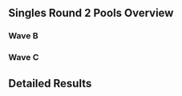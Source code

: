 {{DISPLAYTITLE:SSS Blood For Blood: Singles Round 2 Pools}}{{tabs static
|name1=Overview
|link1=SSS Blood For Blood
|name2=Singles Round 2 Pools
|link2=SSS Blood For Blood/Singles Round 2 Pools
|name3=Singles Bracket
|link3=SSS Blood For Blood/Singles Bracket
|name4=Doubles Bracket
|link4=SSS Blood For Blood/Doubles Bracket
|This=2
}}
==Singles Round 2 Pools Overview==
===Wave B===
{{Box|start|padding=2em}}
{{HiddenSort|===B1===}}
{{GroupTableStart |[[SSS_Blood_For_Blood/Singles_Round_2_Pools/B1|Bracket B1]]|width=300px}}
{{GroupTableSlot|The Moon|flag=us|win_m=3|lose_m=0|place=2|bg=up|go={{advance|SSS_Blood_For_Blood/Singles_Bracket}}}}
{{GroupTableSlot|Lucky|flag=us|win_m=3|lose_m=1|place=3|bg=stay|go={{advance|SSS_Blood_For_Blood/Singles_Bracket}}}}
{{GroupTableSlot|Coolkid|flag=us|win_m=2|lose_m=1|place=3|bg=stay|go={{advance|SSS_Blood_For_Blood/Singles_Bracket}}}}
{{GroupTableSlot|EastCoastJeff|flag=us|win_m=2|lose_m=2|place=4|bg=down}}
{{GroupTableSlot|ARMY|flag=us|win_m=4|lose_m=1|place=5|bg=down}}
{{GroupTableSlot|NMW|flag=us|win_m=2|lose_m=2|place=5|bg=down}}
{{GroupTableSlot|Zeldafreak|flag=us|win_m=3|lose_m=1|place=7|bg=down}}
{{GroupTableSlot|silentspectre|flag=us|win_m=1|lose_m=2|place=7|bg=down}}
{{GroupTableSlot|Cesar|flag=us|win_m=2|lose_m=1|place=9|bg=down}}
{{GroupTableSlot|DiplomaticTucan|flag=us|win_m=2|lose_m=1|place=9|bg=down}}
{{GroupTableSlot|Groovy Green Hat|flag=us|win_m=0|lose_m=2|place=9|bg=down}}
{{GroupTableSlot|Shroomed|flag=us|win_m=0|lose_m=2|place=9|bg=down}}
{{GroupTableSlot|Jawanga|flag=us|win_m=1|lose_m=1|place=13|bg=down}}
{{GroupTableSlot|Reno|flag=us|win_m=1|lose_m=1|place=13|bg=down}}
{{GroupTableSlot|gaR|flag=us|win_m=1|lose_m=1|place=13|bg=down}}
{{GroupTableSlot|Slime|flag=us|win_m=1|lose_m=1|place=13|bg=down}}
{{GroupTableSlot|Mikkuz|flag=us|win_m=0|lose_m=1|place=17|bg=down}}
{{GroupTableSlot|Zbert|flag=us|win_m=0|lose_m=1|place=17|bg=down}}
{{GroupTableSlot|Wavebringer|flag=us|win_m=0|lose_m=1|place=17|bg=down}}
{{GroupTableSlot|Churros|flag=us|win_m=0|lose_m=1|place=17|bg=down}}
{{GroupTableSlot|Yasu|flag=mx|win_m=0|lose_m=1|place=17|bg=down}}
{{GroupTableSlot|theunabletable|flag=us|win_m=0|lose_m=1|place=17|bg=down}}
{{GroupTableSlot|Zander|flag=us|win_m=0|lose_m=1|place=17|bg=down}}
{{GroupTableSlot|Yung Dactyl|flag=us|win_m=0|lose_m=1|place=17|bg=down}}
{{GroupTableEnd}}
{{Box|break|padding=2em}}

{{HiddenSort|===B2===}}
{{GroupTableStart |[[SSS_Blood_For_Blood/Singles_Round_2_Pools/B2|Bracket B2]]|width=300px}}
{{GroupTableSlot|Nintendude|flag=us|win_m=3|lose_m=0|place=2|bg=up|go={{advance|SSS_Blood_For_Blood/Singles_Bracket}}}}
{{GroupTableSlot|L|flag=us|win_m=3|lose_m=1|place=3|bg=stay|go={{advance|SSS_Blood_For_Blood/Singles_Bracket}}}}
{{GroupTableSlot|Frootloop|flag=us|win_m=2|lose_m=1|place=3|bg=stay|go={{advance|SSS_Blood_For_Blood/Singles_Bracket}}}}
{{GroupTableSlot|Laudandus|flag=us|win_m=2|lose_m=2|place=4|bg=down}}
{{GroupTableSlot|Dr. Z|flag=us|win_m=4|lose_m=1|place=5|bg=down}}
{{GroupTableSlot|Cactuar|flag=us|win_m=2|lose_m=2|place=5|bg=down}}
{{GroupTableSlot|ycz6|flag=us|win_m=3|lose_m=1|place=7|bg=down}}
{{GroupTableSlot|Neemz|flag=us|win_m=3|lose_m=1|place=7|bg=down}}
{{GroupTableSlot|Rush|flag=us|win_m=2|lose_m=1|place=9|bg=down}}
{{GroupTableSlot|Erik|flag=us|win_m=0|lose_m=2|place=9|bg=down}}
{{GroupTableSlot|icer|flag=us|win_m=0|lose_m=2|place=9|bg=down}}
{{GroupTableSlot|Tafokints|flag=us|win_m=0|lose_m=2|place=9|bg=down}}
{{GroupTableSlot|Tenshii|flag=us|win_m=1|lose_m=1|place=13|bg=down}}
{{GroupTableSlot|Imyt|flag=us|win_m=1|lose_m=1|place=13|bg=down}}
{{GroupTableSlot|BanBan|flag=us|win_m=1|lose_m=1|place=13|bg=down}}
{{GroupTableSlot|343|flag=us|win_m=1|lose_m=1|place=13|bg=down}}
{{GroupTableSlot|Moose|flag=us|win_m=0|lose_m=1|place=17|bg=down}}
{{GroupTableSlot|Hulka|flag=us|win_m=0|lose_m=1|place=17|bg=down}}
{{GroupTableSlot|Deenuna|flag=us|win_m=0|lose_m=1|place=17|bg=down}}
{{GroupTableSlot|Kony|flag=us|win_m=0|lose_m=1|place=17|bg=down}}
{{GroupTableSlot|Nardis|flag=us|win_m=0|lose_m=1|place=17|bg=down}}
{{GroupTableSlot|Warwick Foe|flag=us|win_m=0|lose_m=1|place=17|bg=down}}
{{GroupTableSlot|Sabre|flag=us|win_m=0|lose_m=1|place=17|bg=down}}
{{GroupTableSlot|Jakx|flag=us|win_m=0|lose_m=1|place=17|bg=down}}
{{GroupTableEnd}}
{{Box|end}}

===Wave C===
{{Box|start|padding=2em}}
{{HiddenSort|===C1===}}
{{GroupTableStart |[[SSS_Blood_For_Blood/Singles_Round_2_Pools/C1|Bracket C1]]|width=300px}}
{{GroupTableSlot|PewPewU|flag=us|win_m=3|lose_m=0|place=2|bg=up|go={{advance|SSS_Blood_For_Blood/Singles_Bracket}}}}
{{GroupTableSlot|Squid|flag=us|win_m=3|lose_m=1|place=3|bg=stay|go={{advance|SSS_Blood_For_Blood/Singles_Bracket}}}}
{{GroupTableSlot|Westballz|flag=us|win_m=2|lose_m=1|place=3|bg=stay|go={{advance|SSS_Blood_For_Blood/Singles_Bracket}}}}
{{GroupTableSlot|Kalamazhu|flag=us|win_m=2|lose_m=2|place=4|bg=down}}
{{GroupTableSlot|Spark|flag=us|win_m=2|lose_m=2|place=5|bg=down}}
{{GroupTableSlot|LuigiKid|flag=us|win_m=2|lose_m=2|place=5|bg=down}}
{{GroupTableSlot|homemadewaffles|flag=us|win_m=1|lose_m=2|place=7|bg=down}}
{{GroupTableSlot|Mahone|flag=us|win_m=1|lose_m=2|place=7|bg=down}}
{{GroupTableSlot|The Prince|flag=us|win_m=2|lose_m=1|place=9|bg=down}}
{{GroupTableSlot|Neeco|flag=us|win_m=2|lose_m=1|place=9|bg=down}}
{{GroupTableSlot|Azel|flag=us|win_m=2|lose_m=1|place=9|bg=down}}
{{GroupTableSlot|drewgong|flag=us|win_m=2|lose_m=1|place=9|bg=down}}
{{GroupTableSlot|Oli|flag=us|win_m=1|lose_m=1|place=13|bg=down}}
{{GroupTableSlot|truHAM|flag=us|win_m=1|lose_m=1|place=13|bg=down}}
{{GroupTableSlot|Mchi|flag=us|win_m=1|lose_m=1|place=13|bg=down}}
{{GroupTableSlot|w33dL0rd840|flag=us|win_m=1|lose_m=1|place=13|bg=down}}
{{GroupTableSlot|joejoe|flag=us|win_m=0|lose_m=1|place=17|bg=down}}
{{GroupTableSlot|Rocky|flag=us|win_m=0|lose_m=1|place=17|bg=down}}
{{GroupTableSlot|Zombiecat|flag=us|win_m=0|lose_m=1|place=17|bg=down}}
{{GroupTableSlot|Lego|flag=us|win_m=0|lose_m=1|place=17|bg=down}}
{{GroupTableSlot|YamaNeko|flag=us|win_m=0|lose_m=1|place=17|bg=down}}
{{GroupTableSlot|Arcadia|flag=us|win_m=0|lose_m=1|place=17|bg=down}}
{{GroupTableSlot|e102y|flag=us|win_m=0|lose_m=1|place=17|bg=down}}
{{GroupTableSlot|ccdm|flag=us|win_m=0|lose_m=1|place=17|bg=down}}
{{GroupTableEnd}}
{{Box|break|padding=2em}}

{{HiddenSort|===C2===}}
{{GroupTableStart |[[SSS_Blood_For_Blood/Singles_Round_2_Pools/C2|Bracket C2]]|width=300px}}
{{GroupTableSlot|SFAT|flag=us|win_m=3|lose_m=0|place=2|bg=up|go={{advance|SSS_Blood_For_Blood/Singles_Bracket}}}}
{{GroupTableSlot|Ralph|flag=us|win_m=4|lose_m=1|place=3|bg=stay|go={{advance|SSS_Blood_For_Blood/Singles_Bracket}}}}
{{GroupTableSlot|Darrell|flag=us|win_m=2|lose_m=1|place=3|bg=stay|go={{advance|SSS_Blood_For_Blood/Singles_Bracket}}}}
{{GroupTableSlot|Kira|flag=us|win_m=2|lose_m=2|place=4|bg=down}}
{{GroupTableSlot|Toph|flag=us|win_m=2|lose_m=2|place=5|bg=down}}
{{GroupTableSlot|Captain Faceroll|flag=us|win_m=1|lose_m=2|place=5|bg=down}}
{{GroupTableSlot|Delphiki|flag=us|win_m=3|lose_m=1|place=7|bg=down}}
{{GroupTableSlot|s0ft|flag=us|win_m=1|lose_m=2|place=7|bg=down}}
{{GroupTableSlot|dkuo|flag=us|win_m=2|lose_m=1|place=9|bg=down}}
{{GroupTableSlot|Mr. Brandandorf|flag=us|win_m=2|lose_m=1|place=9|bg=down}}
{{GroupTableSlot|Berble|flag=us|win_m=2|lose_m=1|place=9|bg=down}}
{{GroupTableSlot|Kevbot|flag=us|win_m=0|lose_m=2|place=9|bg=down}}
{{GroupTableSlot|Dewky|flag=us|win_m=1|lose_m=1|place=13|bg=down}}
{{GroupTableSlot|Atrioc|flag=us|win_m=1|lose_m=1|place=13|bg=down}}
{{GroupTableSlot|null|flag=us|win_m=1|lose_m=1|place=13|bg=down}}
{{GroupTableSlot|MattDotZeb|flag=us|win_m=1|lose_m=1|place=13|bg=down}}
{{GroupTableSlot|Maybe|flag=us|win_m=0|lose_m=1|place=17|bg=down}}
{{GroupTableSlot|Untitled|flag=us|win_m=0|lose_m=1|place=17|bg=down}}
{{GroupTableSlot|Umarth|flag=us|win_m=0|lose_m=1|place=17|bg=down}}
{{GroupTableSlot|Ghidorah|flag=us|win_m=0|lose_m=1|place=17|bg=down}}
{{GroupTableSlot|MYL|flag=us|win_m=0|lose_m=1|place=17|bg=down}}
{{GroupTableSlot|Pajama Sam|flag=us|win_m=0|lose_m=1|place=17|bg=down}}
{{GroupTableSlot|PeachIcedT|flag=us|win_m=0|lose_m=1|place=17|bg=down}}
{{GroupTableSlot|Panic|flag=us|win_m=0|lose_m=1|place=17|bg=down}}
{{GroupTableEnd}}
{{Box|end}}

==Detailed Results==
{{SSS Blood For Blood Singles Round 2 Pools Navbox‎}}
